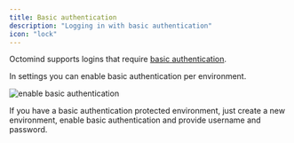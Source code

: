 ```yaml
---
title: Basic authentication
description: "Logging in with basic authentication"
icon: "lock"
---
```


Octomind supports logins that require [basic authentication](https://en.wikipedia.org/wiki/Basic_access_authentication).

In settings you can enable basic authentication per environment.

<Frame caption="enable basic authentication">
  <img
    src="/images/advanced/enable-basic.png"
    alt="enable basic authentication"
  />
</Frame>

If you have a basic authentication protected environment, just create a new environment, enable basic authentication
and provide username and password.
